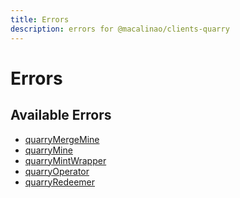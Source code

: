 ```yaml
---
title: Errors
description: errors for @macalinao/clients-quarry
---
```


# Errors

## Available Errors

- [quarryMergeMine](./errors/quarryMergeMine)
- [quarryMine](./errors/quarryMine)
- [quarryMintWrapper](./errors/quarryMintWrapper)
- [quarryOperator](./errors/quarryOperator)
- [quarryRedeemer](./errors/quarryRedeemer)
